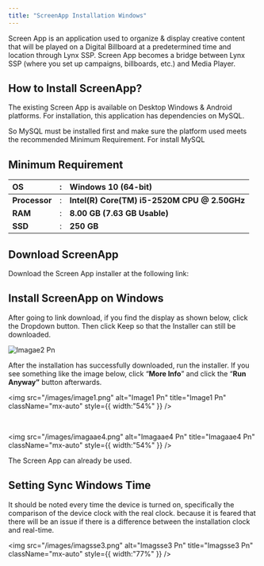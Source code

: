 ```yaml
---
title: "ScreenApp Installation Windows"
---
```


Screen App is an application used to organize & display creative content that will be played on a Digital Billboard at a predetermined time and location through Lynx SSP. Screen App becomes a bridge between Lynx SSP (where you set up campaigns, billboards, etc.) and Media Player.

## How to Install ScreenApp?

The existing Screen App is available on Desktop Windows & Android platforms. For installation, this application has dependencies on MySQL.

<Info>
  So MySQL must be installed first and make sure the platform used meets the recommended Minimum Requirement. For install MySQL
</Info>

## Minimum Requirement

| **OS**        | : | **Windows 10 (64-bit)**                      |
| :------------ | :-: | :------------------------------------------- |
| **Processor** | : | **Intel(R) Core(TM) i5-2520M CPU @ 2.50GHz** |
| **RAM**       | : | **8.00 GB (7.63 GB Usable)**                 |
| **SSD**       | : | **250 GB**                                   |

## Download ScreenApp

Download the Screen App installer at the following link:

<Card title="Screen App Windows Download ↗" href="https://drive.google.com/file/d/168wUDLTC4cP32ne6wOux4roC_cnakzXF/view">
  
</Card>

<Card title="Screen App Android Download ↗" href="https://onedrive.live.com/?redeem=aHR0cHM6Ly8xZHJ2Lm1zL3UvcyFBbHlHd0E4b25haWVpaExlVmZvNjNhOE0taEtEP2U9bEhtb1hB&cid=9EA89D280FC0865C&id=9EA89D280FC0865C%211298&parId=9EA89D280FC0865C%21928&o=OneUp">
  
</Card>

## Install ScreenApp on Windows

After going to link download, if you find the display as shown below, click the Dropdown button. Then click Keep so that the Installer can still be downloaded.

![Imagae2 Pn](/images/imagae2.png)

After the installation has successfully downloaded, run the installer. If you see something like the image below, click “**More Info**” and click the “**Run Anyway”** button afterwards.

<img
  src="/images/image1.png"
  alt="Image1 Pn"
  title="Image1 Pn"
  className="mx-auto"
  style={{ width:"54%" }}
/>

<p> ‎ ‎ ‎ ‎ ‎ ‎ ‎ ‎ ‎ ‎ ‎ ‎ ‎ ‎ ‎ ‎ ‎ ‎ ‎ ‎ ‎ ‎ ‎</p>

<img
  src="/images/imagaae4.png"
  alt="Imagaae4 Pn"
  title="Imagaae4 Pn"
  className="mx-auto"
  style={{ width:"54%" }}
/>

The Screen App can already be used.

## Setting Sync Windows Time

It should be noted every time the device is turned on, specifically the comparison of the device clock with the real clock. because it is feared that there will be an issue if there is a difference between the installation clock and real-time.

<Steps>
  <Step title="Click win + r, then type services.msc">
    
  </Step>
  <Step title="Search for services windows time">
    
  </Step>
  <Step title="Right click and select properties">
    
  </Step>
  <Step title="Select startup type and change to automatic delayed start">
    
  </Step>
</Steps>

<img
  src="/images/imagsse3.png"
  alt="Imagsse3 Pn"
  title="Imagsse3 Pn"
  className="mx-auto"
  style={{ width:"77%" }}
/>
